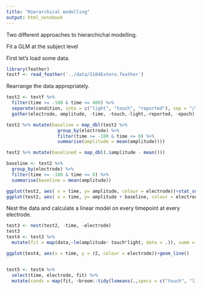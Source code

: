 ```yaml
---
title: "Hierarchical modelling"
output: html_notebook
---
```



Two different approaches to hierarchichal modelling.

Fit a GLM at the subject level

First let's load some data.

```r
library(feather)
testf <- read_feather('../data/S104Extero.feather')
```

Rearrange the data appropriately.

```r
test2 <- testf %>%
  filter(time >= -100 & time <= 400) %>%
  separate(condition, into = c("light", "touch", "reported"), sep = "/") %>% 
  gather(electrode, amplitude, -time, -touch,-light,-reported, -epoch)
```
```r
test2 %>% mutate(baseline = map_dbl(test2 %>%
                   group_by(electrode) %>%
                   filter(time >= -100 & time <= 0) %>%
                   summarise(amplitude = mean(amplitude))))

test2 %>% mutate(baselined = map_dbl(.$amplitude - mean()))

baseline <- test2 %>%
  group_by(electrode) %>% 
  filter(time >= -100 & time <= 0) %>%
  summarise(baseline = mean(amplitude))
```

```r
ggplot(test2, aes( x = time, y= amplitude, colour = electrode))+stat_summary(geom="line")
ggplot(test2, aes( x = time, y= amplitude + baseline, colour = electrode))+stat_summary(geom="line")
```

Nest the data and calculate a linear model on every timepoint at every electrode.

```r
test3 <- nest(test2, -time, -electrode)
test3
test4 <- test3 %>%
  mutate(fit = map(data,~lm(amplitude~ touch*light, data = .)), summ = map(fit,~summary(.)), r2 = map_dbl(summ,"r.squared"))

ggplot(test4, aes(x = time, y = r2, colour = electrode))+geom_line()


test5 <- test4 %>%
  select(time, electrode, fit) %>%
  mutate(conds = map(fit, ~broom::tidy(lsmeans(.,specs = c("touch", "light")))))

```


```r



```
